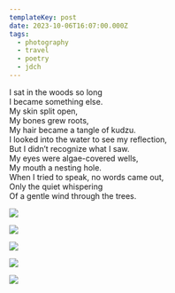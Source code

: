 ```yaml
---
templateKey: post
date: 2023-10-06T16:07:00.000Z
tags:
  - photography
  - travel
  - poetry
  - jdch
---
```

I sat in the woods so long<br/>
I became something else.<br/>
My skin split open,<br/>
My bones grew roots,<br/>
My hair became a tangle of kudzu.<br/>
I looked into the water to see my reflection,<br/>
But I didn’t recognize what I saw.<br/>
My eyes were algae-covered wells,<br/>
My mouth a nesting hole.<br/>
When I tried to speak, no words came out,<br/>
Only the quiet whispering<br/>
Of a gentle wind through the trees.

![](../../assets/photos/20231006-IMG_7540.jpg)

![](../../assets/photos/20231006-IMG_7438.jpg)

![](../../assets/photos/20231006-IMG_7464.jpg)

![](../../assets/photos/20231006-IMG_7466.jpg)

![](../../assets/photos/20231006-IMG_7454.jpg)
